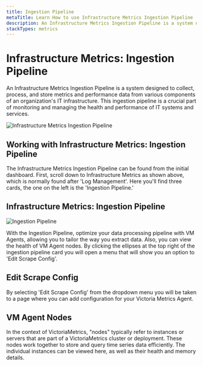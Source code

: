 ```yaml
---
title: Ingestion Pipeline
metaTitle: Learn How to use Infrastructure Metrics Ingestion Pipeline
description: An Infrastructure Metrics Ingestion Pipeline is a system designed to collect, process, and store metrics and performance data.
stackTypes: metrics
---
```


# Infrastructure Metrics: Ingestion Pipeline

An Infrastructure Metrics Ingestion Pipeline is a system designed to collect, 
process, and store metrics and performance data from various components of an 
organization's IT infrastructure. This ingestion pipeline is a crucial part of 
monitoring and managing the health and performance of IT systems and services.

![Infrastructure Metrics Ingestion Pipeline](@/images/help/infrastructure-metrics/infrastructure-metrics-stack.png)

## Working with Infrastructure Metrics: Ingestion Pipeline

The Infrastructure Metrics Ingestion Pipeline can be found from the initial 
dashboard. First, scroll down to Infrastructure Metrics as shown above, 
which is normally found after 'Log Management'. Here you'll find three 
cards, the one on the left is the 'Ingestion Pipeline.'

## Infrastructure Metrics: Ingestion Pipeline

![Ingestion Pipeline](@/images/help/infrastructure-metrics/ingestion-pipeline.png)

With the Ingestion Pipeline, optimize your data processing pipeline with 
VM Agents, allowing you to tailor the way you extract data. Also, you can 
view the health of VM Agent nodes. By clicking the ellipses at the top 
right of the ingestion pipeline card you will open a menu that will 
show you an option to 'Edit Scrape Config'.

## Edit Scrape Config

By selecting 'Edit Scrape Config' from the dropdown menu you will be taken 
to a page where you can add configuration for your Victoria Metrics Agent.

## VM Agent Nodes

In the context of VictoriaMetrics, "nodes" typically refer to instances or 
servers that are part of a VictoriaMetrics cluster or deployment. These 
nodes work together to store and query time series data efficiently. The 
individual instances can be viewed here, as well as their health and memory details.